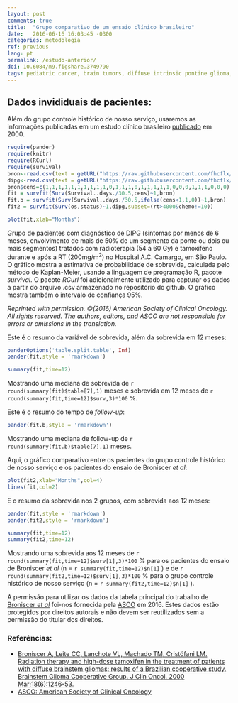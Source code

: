 ---
layout: post
comments: true
title:  "Grupo comparativo de um ensaio clínico brasileiro"
date:   2016-06-16 16:03:45 -0300
categories: metodologia
ref: previous
lang: pt
permalink: /estudo-anterior/
doi: 10.6084/m9.figshare.3749790
tags: pediatric cancer, brain tumors, diffuse intrinsic pontine glioma, clinical trial, historical control, project valkyrie
---

## Dados invididuais de pacientes:

Além do grupo controle histórico de nosso serviço, usaremos as informações publicadas em um estudo clínico brasileiro [publicado][broniscer] em 2000.

```{r warning=F, message=F, echo=F}
require(pander)  
require(knitr)
require(RCurl)
require(survival)
bron<-read.csv(text = getURL("https://raw.githubusercontent.com/fhcflx/valkyrie/gh-pages/_data/broniscer2000table1.csv"))
dipg<-read.csv(text = getURL("https://raw.githubusercontent.com/fhcflx/valkyrie/gh-pages/_data/dipg.csv"))
bron$cens=c(1,1,1,1,1,1,1,1,1,1,0,1,1,1,0,1,1,1,1,1,0,0,0,1,1,1,0,0,0)
fit = survfit(Surv(Survival..days./30.5,cens)~1,bron)
fit.b = survfit(Surv(Survival..days./30.5,ifelse(cens<1,1,0))~1,bron)
fit2 = survfit(Surv(os,status)~1,dipg,subset=(rt>4000&chemo!=10))
```

```{r Sobrevida, fig.path='figure/source/estudo-anterior/', fig.height=10, fig.width=12, fig.cap='Survival of patients with DIPG in the Broniscer _et al_ trial'}
plot(fit,xlab="Months")
```
Grupo de pacientes com diagnóstico de DIPG (sintomas por menos de 6 meses, envolvimento de mais de 50% de um segmento da ponte ou dois ou mais segmentos) tratados com radioterapia (54 a 60 Gy) e tamoxifeno durante e após a RT (200mg/m<sup>2</sup>) no Hospital A.C. Camargo, em São Paulo. O gráfico mostra a estimativa de probabilidade de sobrevida, calculada pelo método de Kaplan-Meier, usando a linguagem de programação R, pacote *survival*. O pacote *RCurl* foi adicionalmente utilizado para capturar os dados a partir do arquivo .csv armazenado no repositório do github. O gráfico mostra também o intervalo de confiança 95%.

_Reprinted with permission. ©(2016) American Society of Clinical Oncology. All rights reserved. The authors, editors, and ASCO are not responsible for errors or omissions in the translation._


Este é o resumo da variável de sobrevida, além da sobrevida em 12 meses:

```{r echo=F}
panderOptions('table.split.table', Inf)
pander(fit,style = 'rmarkdown')
```

```{r echo=F}
summary(fit,time=12)
```

Mostrando uma mediana de sobrevida de `r round(summary(fit)$table[7],1)` meses e sobrevida em 12 meses de `r round(summary(fit,time=12)$surv,3)*100` %.

Este é o resumo do tempo de _follow-up_:

```{r echo=F}
pander(fit.b,style = 'rmarkdown')
```

Mostrando uma mediana de follow-up de `r round(summary(fit.b)$table[7],1)` meses.

Aqui, o gráfico comparativo entre os pacientes do grupo controle histórico de nosso serviço e os pacientes do ensaio de Broniscer _et al_:

```{r Sobrevida2, fig.path='figure/source/estudo-anterior/', fig.height=10, fig.width=12, fig.cap='Survival of patients with DIPG'}
plot(fit2,xlab="Months",col=4)
lines(fit,col=2)
```

E o resumo da sobrevida nos 2 grupos, com sobrevida aos 12 meses:
```{r echo=F}
pander(fit,style = 'rmarkdown')
pander(fit2,style = 'rmarkdown')
```
```{r echo=F}
summary(fit,time=12)
summary(fit2,time=12)
```

Mostrando uma sobrevida aos 12 meses de `r round(summary(fit,time=12)$surv[1],3)*100` % para  os pacientes do ensaio de Broniscer _et al_ (n = `r summary(fit,time=12)$n[1]` ) e de `r round(summary(fit2,time=12)$surv[1],3)*100` % para o grupo controle histórico de nosso serviço (n = `r summary(fit2,time=12)$n[1]` ).

A permissão para utilizar os dados da tabela principal do trabalho de [Broniscer _et al_][broniscer] foi-nos fornecida pela [ASCO][asco] em 2016. Estes dados estão protegidos por direitos autorais e não devem ser reutilizados sem a permissão do titular dos direitos.

### Referências:

- [Broniscer A, Leite CC, Lanchote VL, Machado TM, Cristófani LM. Radiation therapy and high-dose tamoxifen in the treatment of patients with diffuse brainstem gliomas: results of a Brazilian cooperative study. Brainstem Glioma Cooperative Group. J Clin Oncol. 2000 Mar;18(6):1246-53.][broniscer]
- [ASCO: American Society of Clinical Oncology][asco]

[broniscer]: http://jco.ascopubs.org/content/18/6/1246.long
[asco]: http://www.asco.org
